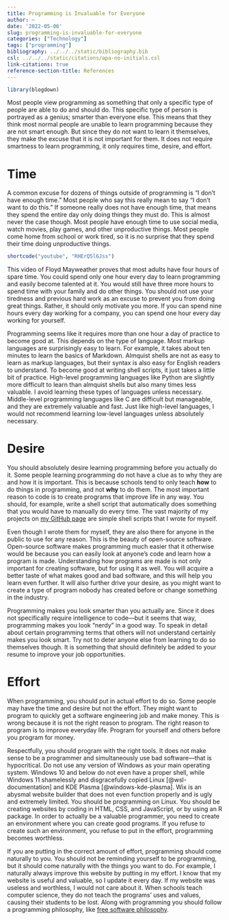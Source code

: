 ```yaml
---
title: Programming is Invaluable for Everyone
author: ~
date: '2022-05-06'
slug: programming-is-invaluable-for-everyone
categories: ["Technology"]
tags: ["programming"]
bibliography: ../../../static/bibliography.bib
csl: ../../../static/citations/apa-no-initials.csl
link-citations: true
reference-section-title: References
---
```

```r
library(blogdown)
```

Most people view programming as something that only a specific type of people are able to do and should do.
This specific type of person is portrayed as a genius; smarter than everyone else.
This means that they think most normal people are unable to learn programming because they are not smart enough.
But since they do not want to learn it themselves, they make the excuse that it is not important for them.
It does not require smartness to learn programming, it only requires time, desire, and effort.

# Time

A common excuse for dozens of things outside of programming is "I don't have enough time."
Most people who say this really mean to say "I don't want to do this."
If someone really does not have enough time, that means they spend the entire day only doing things they must do.
This is almost never the case though.
Most people have enough time to use social media, watch movies, play games, and other unproductive things.
Most people come home from school or work tired, so it is no surprise that they spend their time doing unproductive things. 

```r
shortcode("youtube", "RHErQ5l6Jss")
```

This video of Floyd Mayweather proves that most adults have four hours of spare time.
You could spend only one hour every day to learn programming and easily become talented at it.
You would still have three more hours to spend time with your family and do other things.
You should not use your tiredness and previous hard work as an excuse to prevent you from doing great things.
Rather, it should only motivate you more.
If you can spend nine hours every day working for a company, you can spend one hour every day working for yourself.

Programming seems like it requires more than one hour a day of practice to become good at.
This depends on the type of language.
Most markup languages are surprisingly easy to learn.
For example, it takes about ten minutes to learn the basics of Markdown.
Almquist shells are not as easy to learn as markup languages, but their syntax is also easy for English readers to understand.
To become good at writing shell scripts, it just takes a little bit of practice.
High-level programming languages like Python are slightly more difficult to learn than almquist shells but also many times less valuable.
I avoid learning these types of languages unless necessary.
Middle-level programming languages like C are difficult but manageable, and they are extremely valuable and fast.
Just like high-level languages, I would not recommend learning low-level languages unless absolutely necessary.

# Desire

You should absolutely desire learning programming before you actually do it.
Some people learning programming do not have a clue as to why they are and how it is important.
This is because schools tend to only teach **how** to do things in programming, and not **why** to do them.
The most important reason to code is to create programs that improve life in any way.
You should, for example, write a shell script that automatically does something that you would have to manually do every time.
The vast majority of my projects on [my GitHub page](https://github.com/amarakon) are simple shell scripts that I wrote for myself.

Even though I wrote them for myself, they are also there for anyone in the public to use for any reason.
This is the beauty of open-source software.
Open-source software makes programming much easier that it otherwise would be because you can easily look at anyone's code and learn how a program is made.
Understanding how programs are made is not only important for creating software, but for using it as well.
You will acquire a better taste of what makes good and bad software, and this will help you learn even further.
It will also further drive your desire, as you might want to create a type of program nobody has created before or change something in the industry.

Programming makes you look smarter than you actually are.
Since it does not specifically require intelligence to code—but it seems that way, programming makes you look "nerdy" in a good way.
To speak in detail about certain programming terms that others will not understand certainly makes you look smart.
Try not to deter anyone else from learning to do so themselves though.
It is something that should definitely be added to your resume to improve your job opportunities.

# Effort

When programming, you should put in actual effort to do so.
Some people may have the time and desire but not the effort.
They might want to program to quickly get a software engineering job and make money.
This is wrong because it is not the right reason to program.
The right reason to program is to improve everyday life.
Program for yourself and others before you program for money.

Respectfully, you should program with the right tools.
It does not make sense to be a programmer and simultaneously use bad software—that is hypocritical.
Do not use any version of Windows as your main operating system.
Windows 10 and below do not even have a proper shell, while Windows 11 shamelessly and disgracefully copied Linux [@wsl-documentation] and KDE Plasma [@windows-kde-plasma].
Wix is an abysmal website builder that does not even function properly and is ugly and extremely limited.
You should be programming on Linux.
You should be creating websites by coding in HTML, CSS, and JavaScript, or by using an R package.
In order to actually be a valuable programmer, you need to create an environment where you can create good programs.
If you refuse to create such an environment, you refuse to put in the effort, programming becomes worthless.

If you are putting in the correct amount of effort, programming should come naturally to you.
You should not be reminding yourself to be programming, but it should come naturally with the things you want to do.
For example, I naturally always improve this website by putting in my effort.
I know that my website is useful and valuable, so I update it every day.
If my website was useless and worthless, I would not care about it.
When schools teach computer science, they do not teach the programs' uses and values, causing their students to be lost.
Along with programming you should follow a programming philosophy, like [free software philosophy](https://www.gnu.org/philosophy/philosophy.en.html).
